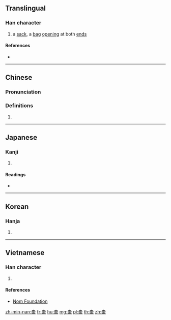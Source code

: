 ==Translingual==

===Han character===
{{Han char|rn=75|rad=木|as=12|sn=16|four=40904|canj=JBMRD}}

# a [[sack]], a [[bag]] [[open]]ing at both [[end]]s

====References====
* {{Han ref|kx=0553.080|dkj=15533|dj=0941.210|hdz=21289.050|uh=6A50|ud=27216|bh=E9D1|bd=59857}}

----

==Chinese==
{{zh-forms}}

===Pronunciation===
{{zh-pron
|m=tuó,dù,luò
|c=tok3
|mn=lok/lop/lak
|mc=y
|oc=y
|ma=
|cat=n
}}

===Definitions===
# {{rfdef|lang=zh}}

----

==Japanese==

===Kanji===
{{ja-kanji|grade=|rs=木12}}

# {{defn|lang=ja|sort=木12}}

====Readings====
* {{ja-readings|on=[[たく]] (taku), [[しゃ]] (sha)|kun=[[ふくろ]] (fukuro), [[ふいご]] (fuigo)}}

----

==Korean==

===Hanja===
{{ko-hanja|hangeul=탁|eumhun=|rv=tak|mr=t'ak|y=thak}}

# {{defn|lang=ko|sort=木12}}

----

==Vietnamese==

===Han character===
{{vi-readings|rs=木12| hanviet = thác}}

# {{defn|lang=vi|sort=木12}}

====References====
*[http://nomfoundation.org/common/nom_details.php?codepoint=6a50 Nom Foundation]

[[zh-min-nan:橐]]
[[fr:橐]]
[[hu:橐]]
[[mg:橐]]
[[pl:橐]]
[[th:橐]]
[[zh:橐]]